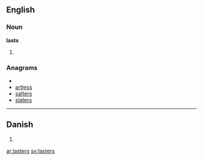 ==English==

===Noun===
'''lasts'''

# {{plural of|last}}

===Anagrams===
* {{alphagram|aelrsst}}
* [[artless#English|artless]]
* [[salters#English|salters]]
* [[slaters#English|slaters]]

----

==Danish==
{{infl|da|noun form|g=c}}

# {{form of|genitive plural indefinite|last|lang=Danish}}

[[ar:lasters]]
[[sv:lasters]]